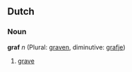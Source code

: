 {{see|Graf}}

==Dutch==
===Noun===
'''graf''' ''n'' (Plural: [[graven]], diminutive: [[grafje]])

# [[grave]]